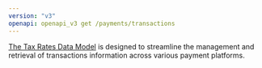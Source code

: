 ```yaml
---
version: "v3"
openapi: openapi_v3 get /payments/transactions
---
```


[The Tax Rates Data Model](https://docs.rootfi.dev/api-reference/transactions/overview) is designed to streamline the management and retrieval of transactions information across various payment platforms.
